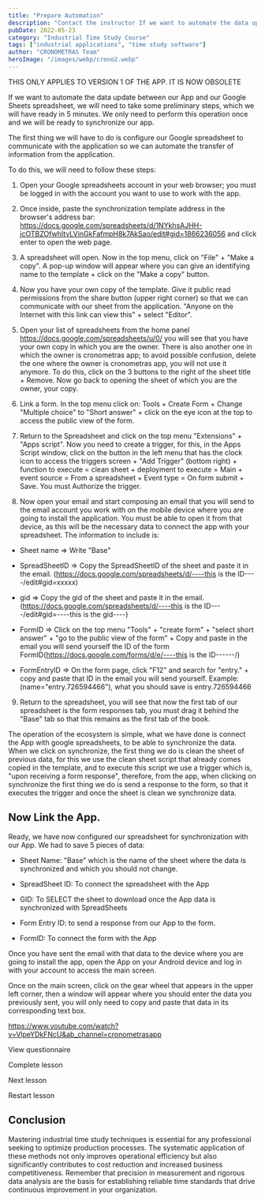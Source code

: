 ```yaml
---
title: "Prepare Automation"
description: "Contact the instructor If we want to automate the data update between our App and our Google Sheets spreadsheet, we will need to take some preliminary steps, which we will have ready in 5 minutes. We only need to perform this operation once and we will be ready to synchronize our app."
pubDate: 2022-05-23
category: "Industrial Time Study Course"
tags: ["industrial applications", "time study software"]
author: "CRONOMETRAS Team"
heroImage: "/images/webp/crono2.webp"
---
```


THIS ONLY APPLIES TO VERSION 1 OF THE APP. IT IS NOW OBSOLETE

If we want to automate the data update between our App and our Google Sheets spreadsheet, we will need to take some preliminary steps, which we will have ready in 5 minutes. We only need to perform this operation once and we will be ready to synchronize our app.

The first thing we will have to do is configure our Google spreadsheet to communicate with the application so we can automate the transfer of information from the application.

To do this, we will need to follow these steps:

1. Open your Google spreadsheets account in your web browser; you must be logged in with the account you want to use to work with the app.

2. Once inside, paste the synchronization template address in the browser's address bar: https://docs.google.com/spreadsheets/d/1NYkhsAJHH-jcOTBZOfwhItvLVinGkFafmpH8k7AkSao/edit#gid=1866236056 and click enter to open the web page.

3. A spreadsheet will open. Now in the top menu, click on "File" + "Make a copy". A pop-up window will appear where you can give an identifying name to the template + click on the "Make a copy" button.

4. Now you have your own copy of the template. Give it public read permissions from the share button (upper right corner) so that we can communicate with our sheet from the application. "Anyone on the Internet with this link can view this" + select "Editor".

5. Open your list of spreadsheets from the home panel https://docs.google.com/spreadsheets/u/0/ you will see that you have your own copy in which you are the owner. There is also another one in which the owner is cronometras app; to avoid possible confusion, delete the one where the owner is cronometras app, you will not use it anymore. To do this, click on the 3 buttons to the right of the sheet title + Remove. Now go back to opening the sheet of which you are the owner, your copy.

6. Link a form. In the top menu click on: Tools + Create Form + Change "Multiple choice" to "Short answer" + click on the eye icon at the top to access the public view of the form.

7. Return to the Spreadsheet and click on the top menu "Extensions" + "Apps script". Now you need to create a trigger, for this, in the Apps Script window, click on the button in the left menu that has the clock icon to access the triggers screen + "Add Trigger" (bottom right) + function to execute = clean sheet + deployment to execute = Main + event source = From a spreadsheet + Event type = On form submit + Save. You must Authorize the trigger.

8. Now open your email and start composing an email that you will send to the email account you work with on the mobile device where you are going to install the application. You must be able to open it from that device, as this will be the necessary data to connect the app with your spreadsheet. The information to include is:

- Sheet name => Write "Base"

- SpreadSheetID => Copy the SpreadSheetID of the sheet and paste it in the email. (https://docs.google.com/spreadsheets/d/----this is the ID----/edit#gid=xxxxx)

- gid => Copy the gid of the sheet and paste it in the email. (https://docs.google.com/spreadsheets/d/----this is the ID----/edit#gid=----this is the gid----)

- FormID => Click on the top menu "Tools" + "create form" + "select short answer" + "go to the public view of the form" + Copy and paste in the email you will send yourself the ID of the form FormID(https://docs.google.com/forms/d/e/----this is the ID------/)

- FormEntryID => On the form page, click "F12" and search for "entry." + copy and paste that ID in the email you will send yourself. Example: (name="entry.726594466"), what you should save is entry.726594466

9. Return to the spreadsheet, you will see that now the first tab of our spreadsheet is the form responses tab, you must drag it behind the "Base" tab so that this remains as the first tab of the book.

The operation of the ecosystem is simple, what we have done is connect the App with google spreadsheets, to be able to synchronize the data. When we click on synchronize, the first thing we do is clean the sheet of previous data, for this we use the clean sheet script that already comes copied in the template, and to execute this script we use a trigger which is, "upon receiving a form response", therefore, from the app, when clicking on synchronize the first thing we do is send a response to the form, so that it executes the trigger and once the sheet is clean we synchronize data.

## Now Link the App.

Ready, we have now configured our spreadsheet for synchronization with our App. We had to save 5 pieces of data:

- Sheet Name: "Base" which is the name of the sheet where the data is synchronized and which you should not change.

- SpreadSheet ID: To connect the spreadsheet with the App

- GID: To SELECT the sheet to download once the App data is synchronized with SpreadSheets

- Form Entry ID: to send a response from our App to the form.

- FormID: To connect the form with the App

Once you have sent the email with that data to the device where you are going to install the app, open the App on your Android device and log in with your account to access the main screen.

Once on the main screen, click on the gear wheel that appears in the upper left corner, then a window will appear where you should enter the data you previously sent, you will only need to copy and paste that data in its corresponding text box.

https://www.youtube.com/watch?v=VlpeYDkFNcU&ab_channel=cronometrasapp

View questionnaire

Complete lesson

Next lesson

Restart lesson

## Conclusion

Mastering industrial time study techniques is essential for any professional seeking to optimize production processes. The systematic application of these methods not only improves operational efficiency but also significantly contributes to cost reduction and increased business competitiveness. Remember that precision in measurement and rigorous data analysis are the basis for establishing reliable time standards that drive continuous improvement in your organization.

